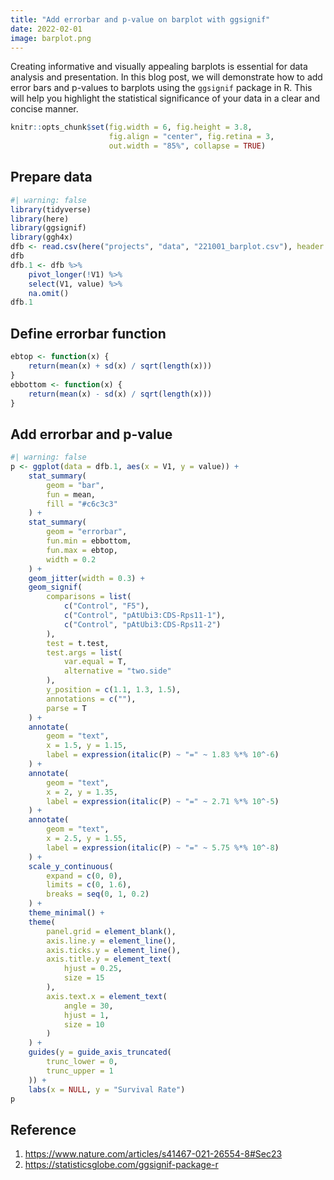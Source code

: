 ```yaml
---
title: "Add errorbar and p-value on barplot with ggsignif"
date: 2022-02-01
image: barplot.png
---
```


Creating informative and visually appealing barplots is essential for data analysis and presentation. In this blog post, we will demonstrate how to add error bars and p-values to barplots using the `ggsignif` package in R. This will help you highlight the statistical significance of your data in a clear and concise manner.

```r
knitr::opts_chunk$set(fig.width = 6, fig.height = 3.8,
                      fig.align = "center", fig.retina = 3,
                      out.width = "85%", collapse = TRUE)
```


## Prepare data
```r
#| warning: false
library(tidyverse)
library(here)
library(ggsignif)
library(ggh4x)
dfb <- read.csv(here("projects", "data", "221001_barplot.csv"), header = FALSE)
dfb
dfb.1 <- dfb %>%
    pivot_longer(!V1) %>%
    select(V1, value) %>%
    na.omit()
dfb.1
```

## Define errorbar function
```r
ebtop <- function(x) {
    return(mean(x) + sd(x) / sqrt(length(x)))
}
ebbottom <- function(x) {
    return(mean(x) - sd(x) / sqrt(length(x)))
}
```

## Add errorbar and p-value

```r
#| warning: false
p <- ggplot(data = dfb.1, aes(x = V1, y = value)) +
    stat_summary(
        geom = "bar",
        fun = mean,
        fill = "#c6c3c3"
    ) +
    stat_summary(
        geom = "errorbar",
        fun.min = ebbottom,
        fun.max = ebtop,
        width = 0.2
    ) +
    geom_jitter(width = 0.3) +
    geom_signif(
        comparisons = list(
            c("Control", "F5"),
            c("Control", "pAtUbi3:CDS-Rps11-1"),
            c("Control", "pAtUbi3:CDS-Rps11-2")
        ),
        test = t.test,
        test.args = list(
            var.equal = T,
            alternative = "two.side"
        ),
        y_position = c(1.1, 1.3, 1.5),
        annotations = c(""),
        parse = T
    ) +
    annotate(
        geom = "text",
        x = 1.5, y = 1.15,
        label = expression(italic(P) ~ "=" ~ 1.83 %*% 10^-6)
    ) +
    annotate(
        geom = "text",
        x = 2, y = 1.35,
        label = expression(italic(P) ~ "=" ~ 2.71 %*% 10^-5)
    ) +
    annotate(
        geom = "text",
        x = 2.5, y = 1.55,
        label = expression(italic(P) ~ "=" ~ 5.75 %*% 10^-8)
    ) +
    scale_y_continuous(
        expand = c(0, 0),
        limits = c(0, 1.6),
        breaks = seq(0, 1, 0.2)
    ) +
    theme_minimal() +
    theme(
        panel.grid = element_blank(),
        axis.line.y = element_line(),
        axis.ticks.y = element_line(),
        axis.title.y = element_text(
            hjust = 0.25,
            size = 15
        ),
        axis.text.x = element_text(
            angle = 30,
            hjust = 1,
            size = 10
        )
    ) +
    guides(y = guide_axis_truncated(
        trunc_lower = 0,
        trunc_upper = 1
    )) +
    labs(x = NULL, y = "Survival Rate")
p
```

## Reference

1. <https://www.nature.com/articles/s41467-021-26554-8#Sec23>
2. <https://statisticsglobe.com/ggsignif-package-r>
